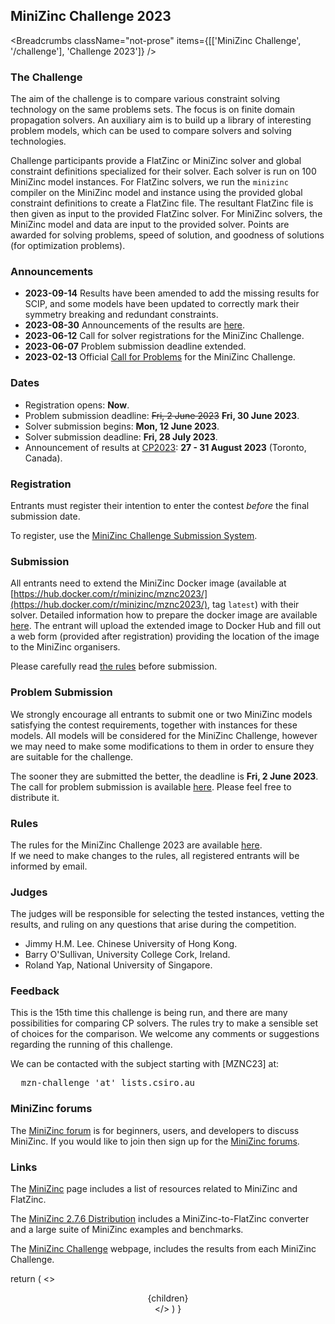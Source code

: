 
## MiniZinc Challenge 2023

<Breadcrumbs
  className="not-prose"
  items={[['MiniZinc Challenge', '/challenge'], 'Challenge 2023']}
/>

### The Challenge

The aim of the challenge is to compare various constraint solving technology on the same problems
sets. The focus is on finite domain propagation solvers. An auxiliary aim is to build up a library
of interesting problem models, which can be used to compare solvers and solving technologies.

Challenge participants provide a FlatZinc or MiniZinc solver and global constraint definitions
specialized for their solver. Each solver is run on 100 MiniZinc model instances. For FlatZinc
solvers, we run the `minizinc` compiler on the MiniZinc model and instance using the provided global
constraint definitions to create a FlatZinc file. The resultant FlatZinc file is then given as input
to the provided FlatZinc solver. For MiniZinc solvers, the MiniZinc model and data are input to the
provided solver. Points are awarded for solving problems, speed of solution, and goodness of
solutions (for optimization problems).

### Announcements

- **2023-09-14** Results have been amended to add the missing results for SCIP, and some models have been updated to correctly mark their symmetry breaking and redundant constraints.
- **2023-08-30** Announcements of the results are [here](/challenge/2022/results).
- **2023-06-12** Call for solver registrations for the MiniZinc Challenge.
- **2023-06-07** Problem submission deadline extended.
- **2023-02-13** Official [Call for Problems](/challenge/2022/call_for_problems) for the MiniZinc Challenge.

### Dates

- Registration opens: **Now**.
- Problem submission deadline: ~~Fri, 2 June 2023~~ **Fri, 30 June 2023**.
- Solver submission begins: **Mon, 12 June 2023**.
- Solver submission deadline: **Fri, 28 July 2023**.
- Announcement of results at [<abbr>CP2023</abbr>](https://cp2023.a4cp.org): **27 - 31 August 2023**
  (Toronto, Canada).

### Registration

Entrants must register their intention to enter the contest _before_ the final submission date.

To register, use the [MiniZinc Challenge Submission System](https://challenge.minizinc.org).

### Submission

All entrants need to extend the MiniZinc Docker image (available at
[https://hub.docker.com/r/minizinc/mznc2023/](https://hub.docker.com/r/minizinc/mznc2023/), tag
`latest`) with their solver. Detailed information how to prepare the docker image are available
[here](/challenge/2023/docker). The entrant will upload the extended image to Docker Hub and fill out a web
form (provided after registration) providing the location of the image to the MiniZinc organisers.

Please carefully read [the rules](/challenge/2023/rules) before submission.

### Problem Submission

We strongly encourage all entrants to submit one or two MiniZinc models satisfying the contest
requirements, together with instances for these models. All models will be considered for the
MiniZinc Challenge, however we may need to make some modifications to them in order to ensure they
are suitable for the challenge.

The sooner they are submitted the better, the deadline is **Fri, 2 June 2023**. The call for problem
submission is available [here](/challenge/2023/call_for_problems). Please feel free to distribute it.

### Rules

The rules for the MiniZinc Challenge 2023 are available [here](/challenge/2023/rules).  
If we need to make changes to the rules, all registered entrants will be informed by email.

### Judges

The judges will be responsible for selecting the tested instances, vetting the results, and ruling
on any questions that arise during the competition.

- Jimmy H.M. Lee. Chinese University of Hong Kong.
- Barry O'Sullivan, University College Cork, Ireland.
- Roland Yap, National University of Singapore.

### Feedback

This is the 15th time this challenge is being run, and there are many possibilities for comparing CP
solvers. The rules try to make a sensible set of choices for the comparison. We welcome any comments
or suggestions regarding the running of this challenge.

We can be contacted with the subject starting with [MZNC23] at:

<pre>
  <kbd>mzn-challenge</kbd> 'at' <kbd>lists.csiro.au</kbd>
</pre>

### MiniZinc forums

The [MiniZinc forum](https://groups.google.com/forum/#!forum/minizinc) is for beginners, users, and developers to discuss MiniZinc. If you
would like to join then sign up for the [MiniZinc forums](https://groups.google.com/forum/#!forum/minizinc).

### Links

The [MiniZinc](/) page includes a list of resources related to MiniZinc and FlatZinc.

The [MiniZinc 2.7.6 Distribution](/doc-2.7.6/en/) includes a MiniZinc-to-FlatZinc
converter and a large suite of MiniZinc examples and benchmarks.

The [MiniZinc Challenge](/challenge) webpage, includes the results from each
MiniZinc Challenge.

  return (
    <>
      <Head>
        <title>{`MiniZinc - Challenge 2023`}</title>
      </Head>
      <Header />
      <main>
        <Container>
          <article className="prose prose-minizinc max-w-none py-6">
            {children}
          </article>
        </Container>
      </main>
      <Footer />
    </>
  )
}
